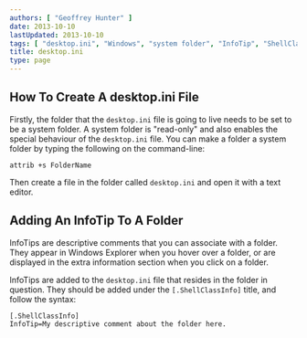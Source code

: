 ```yaml
---
authors: [ "Geoffrey Hunter" ]
date: 2013-10-10
lastUpdated: 2013-10-10
tags: [ "desktop.ini", "Windows", "system folder", "InfoTip", "ShellClassInfo" ]
title: desktop.ini
type: page
---
```


## How To Create A desktop.ini File

Firstly, the folder that the `desktop.ini` file is going to live needs to be set to be a system folder. A system folder is "read-only" and also enables the special behaviour of the `desktop.ini` file. You can make a folder a system folder by typing the following on the command-line:

```text    
attrib +s FolderName
```

Then create a file in the folder called `desktop.ini` and open it with a text editor.


## Adding An InfoTip To A Folder


InfoTips are descriptive comments that you can associate with a folder. They appear in Windows Explorer when you hover over a folder, or are displayed in the extra information section when you click on a folder.

InfoTips are added to the `desktop.ini` file that resides in the folder in question. They should be added under the `[.ShellClassInfo]` title, and follow the syntax:

```text
[.ShellClassInfo]
InfoTip=My descriptive comment about the folder here.
```
